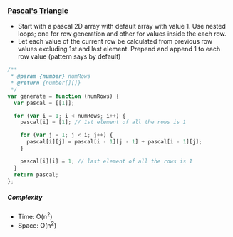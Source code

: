 ### [Pascal's Triangle](https://leetcode.com/problems/pascals-triangle/)

- Start with a pascal 2D array with default array with value 1. Use nested loops; one for row generation and other for values inside the each row. 
- Let each value of the current row be calculated from previous row values excluding 1st and last element. Prepend and append 1 to each row value (pattern says by default)

```js copy
/**
 * @param {number} numRows
 * @return {number[][]}
 */
var generate = function (numRows) {
  var pascal = [[1]];

  for (var i = 1; i < numRows; i++) {
    pascal[i] = [1]; // 1st element of all the rows is 1

    for (var j = 1; j < i; j++) {
      pascal[i][j] = pascal[i - 1][j - 1] + pascal[i - 1][j];
    }

    pascal[i][i] = 1; // last element of all the rows is 1
  }
  return pascal;
};
```

##### Complexity

- Time: O(n<sup>2</sup>)
- Space: O(n<sup>2</sup>)

